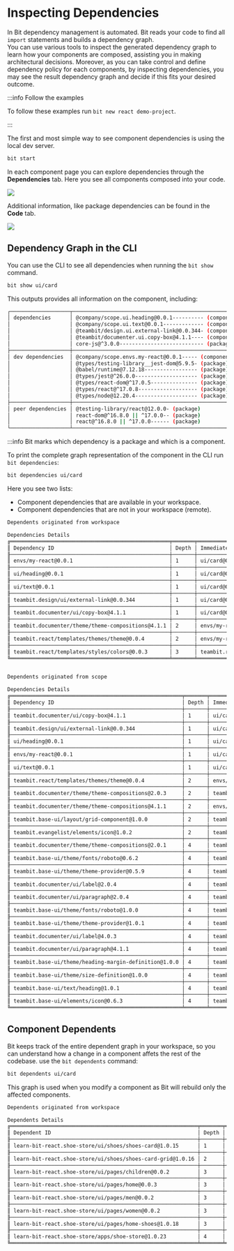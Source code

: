 
# Inspecting Dependencies

In Bit dependency management is automated. Bit reads your code to find all `import` statements and builds a dependency graph.  
You can use various tools to inspect the generated dependency graph to learn how your components are composed, assisting you in making architectural decisions. Moreover, as you can take control and define dependency policy for each components, by inspecting dependencies, you may see the result dependency graph and decide if this fits your desired outcome.

:::info Follow the examples

To follow these examples run `bit new react demo-project`.

:::

The first and most simple way to see component dependencies is using the local dev server.

```bash title="start dev server"
bit start
```

In each component page you can explore dependencies through the **Dependencies** tab. Here you see all components composed into your code.


<Image src={devServerDepsGraph} />

Additional information, like package dependencies can be found in the **Code** tab.


<Image src={devServerDepsCode} />

## Dependency Graph in the CLI

You can use the CLI to see all dependencies when running the `bit show` command.

```bash title="show all dependencies"
bit show ui/card
```

This outputs provides all information on the component, including:

```bash
┌───────────────────┬──────────────────────────────────────────────────────────┐
│ dependencies      │ @company/scope.ui.heading@0.0.1---------- (component)    │
│                   │ @company/scope.ui.text@0.0.1------------- (component)    │
│                   │ @teambit/design.ui.external-link@0.0.344- (component)    │
│                   │ @teambit/documenter.ui.copy-box@4.1.1---- (component)    │
│                   │ core-js@^3.0.0--------------------------- (package)      │
├───────────────────┼──────────────────────────────────────────────────────────┤
│ dev dependencies  │ @company/scope.envs.my-react@0.0.1----- (component)      │
│                   │ @types/testing-library__jest-dom@5.9.5- (package)        │
│                   │ @babel/runtime@7.12.18----------------- (package)        │
│                   │ @types/jest@^26.0.0-------------------- (package)        │
│                   │ @types/react-dom@^17.0.5--------------- (package)        │
│                   │ @types/react@^17.0.8------------------- (package)        │
│                   │ @types/node@12.20.4-------------------- (package)        │
├───────────────────┼──────────────────────────────────────────────────────────┤
│ peer dependencies │ @testing-library/react@12.0.0- (package)                 │
│                   │ react-dom@^16.8.0 || ^17.0.0-- (package)                 │
│                   │ react@^16.8.0 || ^17.0.0------ (package)                 │
└───────────────────┴──────────────────────────────────────────────────────────┘
```

:::info Bit marks which dependency is a package and which is a component.

To print the complete graph representation of the component in the CLI run `bit dependencies`:

```bash
bit dependencies ui/card
```

Here you see two lists:

- Component dependencies that are available in your workspace.
- Component dependencies that are not in your workspace (remote).

```bash
Dependents originated from workspace

Dependencies Details
╔═══════════════════════════════════════════════════╤═══════╤════════════════════════════════════════════╤═════════════════╗
║ Dependency ID                                     │ Depth │ Immediate Dependent                        │ Dependency type ║
╟───────────────────────────────────────────────────┼───────┼────────────────────────────────────────────┼─────────────────╢
║ envs/my-react@0.0.1                               │ 1     │ ui/card@0.0.1                              │                 ║
╟───────────────────────────────────────────────────┼───────┼────────────────────────────────────────────┼─────────────────╢
║ ui/heading@0.0.1                                  │ 1     │ ui/card@0.0.1                              │ prod            ║
╟───────────────────────────────────────────────────┼───────┼────────────────────────────────────────────┼─────────────────╢
║ ui/text@0.0.1                                     │ 1     │ ui/card@0.0.1                              │ prod            ║
╟───────────────────────────────────────────────────┼───────┼────────────────────────────────────────────┼─────────────────╢
║ teambit.design/ui/external-link@0.0.344           │ 1     │ ui/card@0.0.1                              │ prod            ║
╟───────────────────────────────────────────────────┼───────┼────────────────────────────────────────────┼─────────────────╢
║ teambit.documenter/ui/copy-box@4.1.1              │ 1     │ ui/card@0.0.1                              │ prod            ║
╟───────────────────────────────────────────────────┼───────┼────────────────────────────────────────────┼─────────────────╢
║ teambit.documenter/theme/theme-compositions@4.1.1 │ 2     │ envs/my-react@0.0.1                        │ prod            ║
╟───────────────────────────────────────────────────┼───────┼────────────────────────────────────────────┼─────────────────╢
║ teambit.react/templates/themes/theme@0.0.4        │ 2     │ envs/my-react@0.0.1                        │ prod            ║
╟───────────────────────────────────────────────────┼───────┼────────────────────────────────────────────┼─────────────────╢
║ teambit.react/templates/styles/colors@0.0.3       │ 3     │ teambit.react/templates/themes/theme@0.0.4 │ prod            ║
╚═══════════════════════════════════════════════════╧═══════╧════════════════════════════════════════════╧═════════════════╝


Dependents originated from scope

Dependencies Details
╔═══════════════════════════════════════════════════════╤═══════╤═══════════════════════════════════════════════════╤═════════════════╗
║ Dependency ID                                         │ Depth │ Immediate Dependent                               │ Dependency type ║
╟───────────────────────────────────────────────────────┼───────┼───────────────────────────────────────────────────┼─────────────────╢
║ teambit.documenter/ui/copy-box@4.1.1                  │ 1     │ ui/card@0.0.1                                     │ prod            ║
╟───────────────────────────────────────────────────────┼───────┼───────────────────────────────────────────────────┼─────────────────╢
║ teambit.design/ui/external-link@0.0.344               │ 1     │ ui/card@0.0.1                                     │ prod            ║
╟───────────────────────────────────────────────────────┼───────┼───────────────────────────────────────────────────┼─────────────────╢
║ ui/heading@0.0.1                                      │ 1     │ ui/card@0.0.1                                     │ prod            ║
╟───────────────────────────────────────────────────────┼───────┼───────────────────────────────────────────────────┼─────────────────╢
║ envs/my-react@0.0.1                                   │ 1     │ ui/card@0.0.1                                     │                 ║
╟───────────────────────────────────────────────────────┼───────┼───────────────────────────────────────────────────┼─────────────────╢
║ ui/text@0.0.1                                         │ 1     │ ui/card@0.0.1                                     │ prod            ║
╟───────────────────────────────────────────────────────┼───────┼───────────────────────────────────────────────────┼─────────────────╢
║ teambit.react/templates/themes/theme@0.0.4            │ 2     │ envs/my-react@0.0.1                               │ prod            ║
╟───────────────────────────────────────────────────────┼───────┼───────────────────────────────────────────────────┼─────────────────╢
║ teambit.documenter/theme/theme-compositions@2.0.3     │ 2     │ teambit.design/ui/external-link@0.0.344           │ dev             ║
╟───────────────────────────────────────────────────────┼───────┼───────────────────────────────────────────────────┼─────────────────╢
║ teambit.documenter/theme/theme-compositions@4.1.1     │ 2     │ envs/my-react@0.0.1                               │ prod            ║
╟───────────────────────────────────────────────────────┼───────┼───────────────────────────────────────────────────┼─────────────────╢
║ teambit.base-ui/layout/grid-component@1.0.0           │ 2     │ teambit.documenter/ui/copy-box@4.1.1              │ prod            ║
╟───────────────────────────────────────────────────────┼───────┼───────────────────────────────────────────────────┼─────────────────╢
║ teambit.evangelist/elements/icon@1.0.2                │ 2     │ teambit.documenter/ui/copy-box@4.1.1              │ prod            ║
╟───────────────────────────────────────────────────────┼───────┼───────────────────────────────────────────────────┼─────────────────╢
║ teambit.documenter/theme/theme-compositions@2.0.1     │ 4     │ teambit.evangelist/elements/icon@0.5.20           │ dev             ║
╟───────────────────────────────────────────────────────┼───────┼───────────────────────────────────────────────────┼─────────────────╢
║ teambit.base-ui/theme/fonts/roboto@0.6.2              │ 4     │ teambit.documenter/theme/theme-context@2.0.4      │ prod            ║
╟───────────────────────────────────────────────────────┼───────┼───────────────────────────────────────────────────┼─────────────────╢
║ teambit.base-ui/theme/theme-provider@0.5.9            │ 4     │ teambit.documenter/theme/theme-context@2.0.4      │ prod            ║
╟───────────────────────────────────────────────────────┼───────┼───────────────────────────────────────────────────┼─────────────────╢
║ teambit.documenter/ui/label@2.0.4                     │ 4     │ teambit.documenter/theme/theme-context@2.0.4      │ dev             ║
╟───────────────────────────────────────────────────────┼───────┼───────────────────────────────────────────────────┼─────────────────╢
║ teambit.documenter/ui/paragraph@2.0.4                 │ 4     │ teambit.documenter/theme/theme-context@2.0.4      │ dev             ║
╟───────────────────────────────────────────────────────┼───────┼───────────────────────────────────────────────────┼─────────────────╢
║ teambit.base-ui/theme/fonts/roboto@1.0.0              │ 4     │ teambit.documenter/theme/theme-context@4.0.3      │ prod            ║
╟───────────────────────────────────────────────────────┼───────┼───────────────────────────────────────────────────┼─────────────────╢
║ teambit.base-ui/theme/theme-provider@1.0.1            │ 4     │ teambit.documenter/theme/theme-context@4.0.3      │ prod            ║
╟───────────────────────────────────────────────────────┼───────┼───────────────────────────────────────────────────┼─────────────────╢
║ teambit.documenter/ui/label@4.0.3                     │ 4     │ teambit.documenter/theme/theme-context@4.0.3      │ dev             ║
╟───────────────────────────────────────────────────────┼───────┼───────────────────────────────────────────────────┼─────────────────╢
║ teambit.documenter/ui/paragraph@4.1.1                 │ 4     │ teambit.documenter/theme/theme-context@4.0.3      │ dev             ║
╟───────────────────────────────────────────────────────┼───────┼───────────────────────────────────────────────────┼─────────────────╢
║ teambit.base-ui/theme/heading-margin-definition@1.0.0 │ 4     │ teambit.evangelist/theme/evangelist-theme@1.0.2   │ prod            ║
╟───────────────────────────────────────────────────────┼───────┼───────────────────────────────────────────────────┼─────────────────╢
║ teambit.base-ui/theme/size-definition@1.0.0           │ 4     │ teambit.evangelist/theme/evangelist-theme@1.0.2   │ prod            ║
╟───────────────────────────────────────────────────────┼───────┼───────────────────────────────────────────────────┼─────────────────╢
║ teambit.base-ui/text/heading@1.0.1                    │ 4     │ teambit.documenter/ui/heading@4.1.1               │ prod            ║
╟───────────────────────────────────────────────────────┼───────┼───────────────────────────────────────────────────┼─────────────────╢
║ teambit.base-ui/elements/icon@0.6.3                   │ 4     │ teambit.evangelist/elements/icon@0.5.20           │ prod            ║
╚═══════════════════════════════════════════════════════╧═══════╧═══════════════════════════════════════════════════╧═════════════════╝

```

## Component Dependents

Bit keeps track of the entire dependent graph in your workspace, so you can understand how a change in a component affets the rest of the codebase. 
use the `bit dependents` command:

```bash
bit dependents ui/card
```

This graph is used when you modify a component as Bit will rebuild only the affected components.

```bash
Dependents originated from workspace

Dependents Details
╔════════════════════════════════════════════════════════════╤═══════╤════════════════════════════════════════════════════════════╤════════════════╗
║ Dependent ID                                               │ Depth │ Immediate Dependency                                       │ Dependent type ║
╟────────────────────────────────────────────────────────────┼───────┼────────────────────────────────────────────────────────────┼────────────────╢
║ learn-bit-react.shoe-store/ui/shoes/shoes-card@1.0.15      │ 1     │ learn-bit-react.base-ui/ui/card@1.0.11                     │ prod           ║
╟────────────────────────────────────────────────────────────┼───────┼────────────────────────────────────────────────────────────┼────────────────╢
║ learn-bit-react.shoe-store/ui/shoes/shoes-card-grid@1.0.16 │ 2     │ learn-bit-react.shoe-store/ui/shoes/shoes-card@1.0.15      │ prod           ║
╟────────────────────────────────────────────────────────────┼───────┼────────────────────────────────────────────────────────────┼────────────────╢
║ learn-bit-react.shoe-store/ui/pages/children@0.0.2         │ 3     │ learn-bit-react.shoe-store/ui/shoes/shoes-card-grid@1.0.16 │ prod           ║
╟────────────────────────────────────────────────────────────┼───────┼────────────────────────────────────────────────────────────┼────────────────╢
║ learn-bit-react.shoe-store/ui/pages/home@0.0.3             │ 3     │ learn-bit-react.shoe-store/ui/shoes/shoes-card-grid@1.0.16 │ prod           ║
╟────────────────────────────────────────────────────────────┼───────┼────────────────────────────────────────────────────────────┼────────────────╢
║ learn-bit-react.shoe-store/ui/pages/men@0.0.2              │ 3     │ learn-bit-react.shoe-store/ui/shoes/shoes-card-grid@1.0.16 │ prod           ║
╟────────────────────────────────────────────────────────────┼───────┼────────────────────────────────────────────────────────────┼────────────────╢
║ learn-bit-react.shoe-store/ui/pages/women@0.0.2            │ 3     │ learn-bit-react.shoe-store/ui/shoes/shoes-card-grid@1.0.16 │ prod           ║
╟────────────────────────────────────────────────────────────┼───────┼────────────────────────────────────────────────────────────┼────────────────╢
║ learn-bit-react.shoe-store/ui/pages/home-shoes@1.0.18      │ 3     │ learn-bit-react.shoe-store/ui/shoes/shoes-card-grid@1.0.16 │ prod           ║
╟────────────────────────────────────────────────────────────┼───────┼────────────────────────────────────────────────────────────┼────────────────╢
║ learn-bit-react.shoe-store/apps/shoe-store@1.0.23          │ 4     │ learn-bit-react.shoe-store/ui/pages/women@0.0.2            │ prod           ║
╚════════════════════════════════════════════════════════════╧═══════╧════════════════════════════════════════════════════════════╧════════════════╝
```
